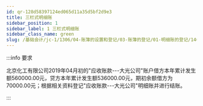 ```yaml
---
id: qr-128d58397124ed065d11a35d5bf2d9e3
title: 三栏式明细账
sidebar_position: 1
sidebar_label: 1 三栏式明细账
sidebar_class_name: green
slug: /基础会计/jc-1/1306/04-账簿的设置和登记/03-账簿的登记/01-明细账的登记/1463387004356043/qr-128d58397124ed065d11a35d5bf2d9e3/三栏式明细账
---
```


:::info 要求

北京化工有限公司2019年04月初的"应收账款---大光公司"账户借方本年累计发生额560000.00元，贷方本年累计发生额536000.00元，期初余额借方为70000.00元；根据相关资料登记"应收账款---大光公司"明细账并进行结账。 

:::
